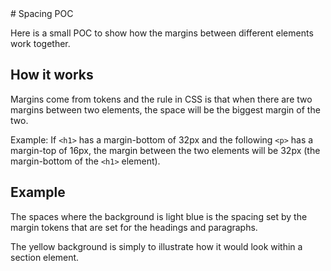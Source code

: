 
<Meta of={SpacingPocStories} />

<div className="docs-title">
  # Spacing POC

  <nav>
    <link-design of={JSON.stringify(SpacingPocStories)}></link-design>
  </nav>
</div>

Here is a small POC to show how the margins between different elements work together.

## How it works

Margins come from tokens and the rule in CSS is that when there are two margins between two elements, the space will be the biggest margin of the two.

Example: If `<h1>` has a margin-bottom of 32px and the following `<p>` has a margin-top of 16px, the margin between the two elements will be 32px (the margin-bottom of the `<h1>` element).

## Example

The spaces where the background is light blue is the spacing set by the margin tokens that are set for the headings and paragraphs.

The yellow background is simply to illustrate how it would look within a section element.

<Canvas sourceState="shown" of={SpacingPocStories.Default} />
